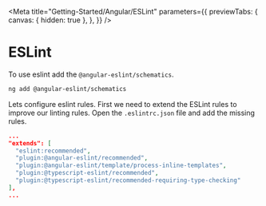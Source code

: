 
<Meta
  title="Getting-Started/Angular/ESLint"
  parameters={{
    previewTabs: {
      canvas: { hidden: true },
    },
  }}
/>

# ESLint

To use eslint add the `@angular-eslint/schematics`.

```bash
ng add @angular-eslint/schematics
```

Lets configure eslint rules.
First we need to extend the ESLint rules to improve our linting rules.
Open the `.eslintrc.json` file and add the missing rules.

```json
...
"extends": [
  "eslint:recommended",
  "plugin:@angular-eslint/recommended",
  "plugin:@angular-eslint/template/process-inline-templates",
  "plugin:@typescript-eslint/recommended",
  "plugin:@typescript-eslint/recommended-requiring-type-checking"
],
...
```

<bal-doc-github link="D:/Baloise/projects/baloise-incubator/design-system/packages/components/src/stories/getting-started/angular/04-eslint.stories.mdx"></bal-doc-github>
